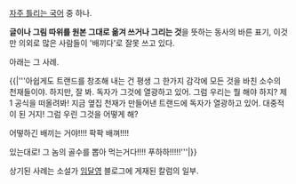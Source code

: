 [[자주 틀리는 국어]] 중 하나.

'''글이나 그림 따위를 원본 그대로 옮겨 쓰거나 그리는 것'''을 뜻하는 동사의 바른 표기, 이것만 의외로 많은 사람들이 '배끼다'로 잘못 쓰고 있다.

아래는 그 사례.

{{|'''아쉽게도 트랜드를 창조해 내는 건 평생 그 한가지 감각에 모든 것을 바친 소수의 천재들이야. 하지만, 잘 봐. 독자가 그것에 열광하고 있어. 그럼 우리는 뭘 해야 하지? 제 1 공식을 떠올려봐! 지금 옆집 천재가 만들어낸 트랜드에 독자가 열광하고 있어. 대중적이 된 거지! 그럼 우린 그것을 어떻게 해?

어떻하긴 배끼는 거야!!!! 팍팍 배껴!!!! 

있는대로! 그 놈의 골수를 뽑아 먹는거다!!!! 푸하하!!!!!'''|}}

상기된 사례는 소설가 [[임달영]] 블로그에 게재된 칼럼의 일부.
